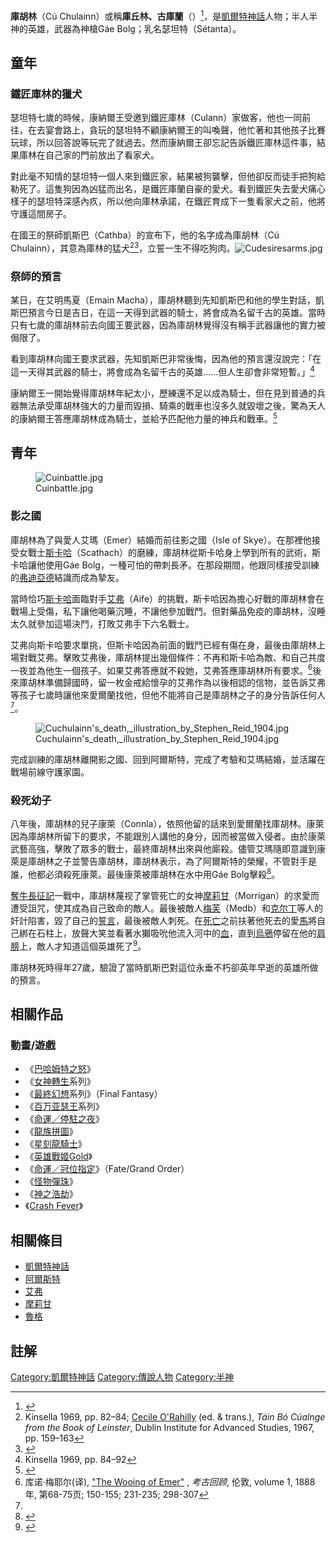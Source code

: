'''庫胡林'''（Cú Chulainn）或稱'''庫丘林、古庫蘭'''（{{lang-mga|Cū Culaind}}）<ref>{{cite book |title=Lebor na hUidre |last= |first= |year=1929 |publisher=Royal Irish Academy |location= |isbn= |pages=151, 174, 190 |url=http://books.google.com/books?id=WAwIAQAAIAAJ |accessdate=2011-11-28}}</ref>，是[[凱爾特神話|凱爾特神話]]人物；半人半神的英雄，武器為神槍Gáe Bolg；乳名瑟坦特（Sétanta）。

==童年==
===鐵匠庫林的獵犬===
瑟坦特七歲的時候，康納爾王受邀到鐵匠庫林（Culann）家做客，他也一同前往，在去宴會路上，貪玩的瑟坦特不顧康納爾王的叫喚聲，他忙著和其他孩子比賽玩球，所以回答說等玩完了就過去。然而康納爾王卻忘記告訴鐵匠庫林這件事，結果庫林在自己家的門前放出了看家犬。

對此毫不知情的瑟坦特一個人來到鐵匠家，結果被狗襲擊，但他卻反而徒手把狗給勒死了。這隻狗因為凶猛而出名，是鐵匠庫蘭自豪的愛犬。看到鐵匠失去愛犬痛心樣子的瑟坦特深感內疚，所以他向庫林承諾，在鐵匠育成下一隻看家犬之前，他將守護這間房子。

在國王的祭師凱斯巴（Cathba）的宣布下，他的名字成為庫胡林（Cú Chulainn），其意為庫林的猛犬<ref>Kinsella 1969, pp. 82–84; [[Cecile_O'Rahilly|Cecile O'Rahilly]] (ed. & trans.), ''Táin Bó Cúalnge from the Book of Leinster'', Dublin Institute for Advanced Studies, 1967, pp. 159–163</ref><ref>{{Cite web |url=http://wuzo.blogspot.com/2014/04/clickwuzo-lancer.html |title=ClickWUZO 從龍族拼圖看神話 - Lancer系列首部曲！ |access-date=2014-04-12 |archive-date=2021-01-19 |archive-url=https://web.archive.org/web/20210119073316/http://wuzo.blogspot.com/2014/04/clickwuzo-lancer.html |dead-url=no }}</ref>，立誓一生不得吃狗肉。[[File:Cudesiresarms.jpg|thumb]]

===祭師的預言===
某日，在艾明馬夏（Emain Macha），庫胡林聽到先知凱斯巴和他的學生對話，凱斯巴預言今日是吉日，在這一天得到武器的騎士，將會成為名留千古的英雄。當時只有七歲的庫胡林前去向國王要武器，因為庫胡林覺得沒有稱手武器讓他的實力被侷限了。

看到庫胡林向國王要求武器，先知凱斯巴非常後悔，因為他的預言還沒說完：「在這一天得其武器的騎士，將會成為名留千古的英雄......但人生卻會非常短暫。」<ref>Kinsella 1969, pp. 84–92</ref>

康納爾王一開始覺得庫胡林年紀太小，歷練還不足以成為騎士，但在見到普通的兵器無法承受庫胡林強大的力量而毀損、騎乘的戰車也沒多久就毀壞之後，驚為天人的康納爾王答應庫胡林成為騎士，並給予匹配他力量的神兵和戰車。<ref>{{Cite book|title=ケルト文化事典|last=木村正俊, 松村賢一|publisher=東京堂|year=2017|isbn=978-4490108903}}</ref>

==青年==
[[File:Cuinbattle.jpg|thumb]]
===影之國===
庫胡林為了與愛人艾瑪（Emer）結婚而前往影之國（Isle of Skye）。在那裡他接受女戰士[[斯卡塔赫|斯卡哈]]（Scathach）的磨練，庫胡林從斯卡哈身上學到所有的武術，斯卡哈讓他使用Gáe Bolg，一種可怕的帶刺長矛。在那段期間，他跟同樣接受訓練的[[弗迪亞德|弗迪亞德]]結識而成為摯友。

當時恰巧[[斯卡哈|斯卡哈]]面臨對手[[艾弗|艾弗]]（Aife）的挑戰，斯卡哈因為擔心好戰的庫胡林會在戰場上受傷，私下讓他喝藥沉睡，不讓他參加戰鬥。但對藥品免疫的庫胡林，沒睡太久就參加這場決鬥，打敗艾弗手下六名戰士。

艾弗向斯卡哈要求單挑，但斯卡哈因為前面的戰鬥已經有傷在身，最後由庫胡林上場對戰艾弗。擊敗艾弗後，庫胡林提出幾個條件：不再和斯卡哈為敵、和自己共度一夜並為他生一個孩子。如果艾弗答應就不殺她，艾弗答應庫胡林所有要求。<ref name="TEtrans">库诺·梅耶尔(译), [http://www.ucc.ie/celt/published/T301021/ "The Wooing of Emer"] {{Wayback|url=http://www.ucc.ie/celt/published/T301021/ |date=20170502214231 }}, ''考古回顾'', 伦敦, volume 1, 1888年, 第68-75页; 150-155; 231-235; 298-307</ref>後來庫胡林準備歸國時，留一枚金戒給懷孕的艾弗作為以後相認的信物，並告訴艾弗等孩子七歲時讓他來愛爾蘭找他，但他不能將自己是庫胡林之子的身分告訴任何人<ref name="TEtrans" />。

[[File:Cuchulainn's_death,_illustration_by_Stephen_Reid_1904.jpg|thumb]] 

完成訓練的庫胡林離開影之國、回到阿爾斯特，完成了考驗和艾瑪結婚，並活躍在戰場前線守護家園。

===殺死幼子===
八年後，庫胡林的兒子康萊（Connla），依照他留的話來到愛爾蘭找庫胡林。康萊因為庫胡林所留下的要求，不能跟別人講他的身分，因而被當做入侵者。由於康萊武藝高強，擊敗了眾多的戰士，最終庫胡林出來與他廝殺。儘管艾瑪隨即意識到康萊是庫胡林之子並警告庫胡林，庫胡林表示，為了阿爾斯特的榮耀，不管對手是誰，他都必須殺死康萊。最後康萊被庫胡林在水中用Gáe Bolg擊殺<ref>{{Cite book|chapter=The Táin : translated from the Irish epic Táin bó Cualinge|url=https://www.worldcat.org/oclc/823180762|publisher=Oxford University Press|date=2002-11-21|location=Oxford|isbn=978-0-19-150638-3|oclc=823180762|first=Thomas|last=Kinsella|first2=Louis|last2=Le Brocquy|title=The Táin : From the Irish Epic Táin Bó Cuailnge|year=2002|pages=53}}</ref>。

[[奪牛長征記|奪牛長征記]]一戰中，庫胡林蔑视了掌管死亡的女神[[摩莉甘|摩莉甘]]（Morrigan）的求愛而遭受詛咒，使其成為自己致命的敵人。最後被敵人[[梅芙|梅芙]]（Medb）和[[克尔丁|克尔丁]]等人的奸計陷害，毀了自己的[[誓言|誓言]]，最後被敵人刺死。在[[死亡|死亡]]之前扶著他死去的愛[[馬|馬]]將自己綁在石柱上，放聲大笑並看著水獺吸吮他流入河中的[[血|血]]，直到[[烏鴉|烏鴉]]停留在他的[[肩膀|肩膀]]上，敵人才知道這個英雄死了<ref name=":0">{{Cite web|title=ClickWUZO 從龍族拼圖看神話 - Lancer系列二部曲！|url=http://wuzo.blogspot.com/2014/04/clickwuzo-lancer_3.html|access-date=2014-04-12|archive-url=https://web.archive.org/web/20210119081825/http://wuzo.blogspot.com/2014/04/clickwuzo-lancer_3.html|archive-date=2021-01-19|dead-url=no}}</ref>。

庫胡林死時得年27歲，驗證了當時凱斯巴對這位永垂不朽卻英年早逝的英雄所做的預言。

==相關作品==
===動畫/遊戲===
*《[[巴哈姆特之怒|巴哈姆特之怒]]》
*《[[女神轉生|女神轉生]]系列》
*《[[最終幻想|最終幻想]]系列》（Final Fantasy）
*《[[擴散性百萬亞瑟王|百万亚瑟王]]系列》
*《[[Fate/stay_night|命運／停駐之夜]]》
*《[[龍族拼圖|龍族拼圖]]》
*《[[星刻龍騎士|星刻龍騎士]]》
*《[[英雄戰姬Gold|英雄戰姬Gold]]》
*《[[Fate/Grand_Order|命運／冠位指定]]》（Fate/Grand Order）
*《[[怪物彈珠|怪物彈珠]]》
*《[[神之浩劫|神之浩劫]]》
*《[[Crash_Fever|Crash Fever]]》

==相關條目==
{{Commons category|Cúchulainn}}
*[[凱爾特神話|凱爾特神話]]
*[[阿爾斯特|阿爾斯特]]
*[[艾弗|艾弗]]
*[[摩莉甘|摩莉甘]]
*[[魯格|魯格]]

==註解==
{{reflist|2}}

{{Authority control}}

[[Category:凱爾特神話|Category:凱爾特神話]]
[[Category:傳說人物|Category:傳說人物]]
[[Category:半神|Category:半神]]
